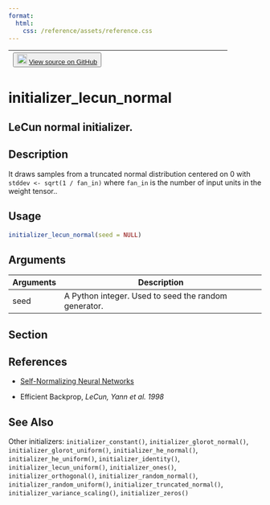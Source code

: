 ```yaml
---
format:
  html:
    css: /reference/assets/reference.css
---
```


| <button class="button"> ![](/reference/assets/GitHub-Mark-32px.png){width="20"} [View source on GitHub](https://github.com/rstudio/keras//blob/main/R/initializers.R#L191) </button> |
|:------------------------------:|:--------------------------------------:|

# initializer_lecun_normal

## LeCun normal initializer.

## Description
It draws samples from a truncated normal distribution centered on 0 with `stddev <- sqrt(1 / fan_in)` where `fan_in` is the number of input units in the weight tensor.. 


## Usage
```r
initializer_lecun_normal(seed = NULL) 
```

## Arguments
|Arguments|Description|
|---|---|
| seed | A Python integer. Used to seed the random generator. |


## Section

## References

- [Self-Normalizing Neural Networks](https://arxiv.org/abs/1706.02515)

- Efficient Backprop, *LeCun, Yann et al. 1998*




## See Also
Other initializers:  `initializer_constant()`, `initializer_glorot_normal()`, `initializer_glorot_uniform()`, `initializer_he_normal()`, `initializer_he_uniform()`, `initializer_identity()`, `initializer_lecun_uniform()`, `initializer_ones()`, `initializer_orthogonal()`, `initializer_random_normal()`, `initializer_random_uniform()`, `initializer_truncated_normal()`, `initializer_variance_scaling()`, `initializer_zeros()`


